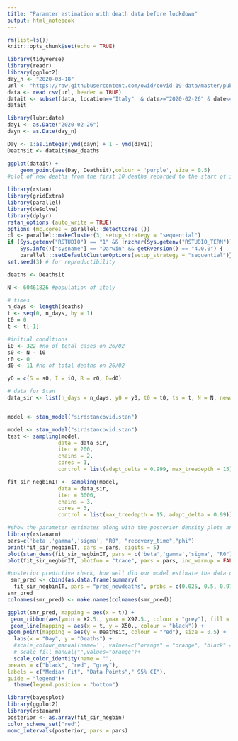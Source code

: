```yaml
---
title: "Paramter estimation with death data before lockdown"
output: html_notebook
---
```


```r
rm(list=ls())
knitr::opts_chunk$set(echo = TRUE)
```
```r
library(tidyverse)
library(readr)
library(ggplot2)
day_n <- "2020-03-18"
url <- "https://raw.githubusercontent.com/owid/covid-19-data/master/public/data/owid-covid-data.csv"
data <- read.csv(url, header = TRUE)
datait <- subset(data, location=="Italy"  & date>="2020-02-26" & date<=day_n, select = -c(iso_code, continent, stringency_index, population_density:life_expectancy, new_tests:tests_units)) #display only relevant columns and the italy data only. Starting date when 10 cumulative deaths have been recorded and the end date is 2 weeks past the start of the italy lockdown to allow for any delays between reduced transmission having an effect on mortality.
datait
```
```r
library(lubridate)
day1 <- as.Date("2020-02-26")
dayn <- as.Date(day_n)

Day <- 1:as.integer(ymd(dayn) + 1 - ymd(day1))
Deathsit <- datait$new_deaths

ggplot(datait) +
    geom_point(aes(Day, Deathsit),colour = 'purple', size = 0.5) 
#plot of new deaths from the first 10 deaths recorded to the start of italy lockdown
```
```r
library(rstan)
library(gridExtra)
library(parallel)
library(deSolve)
library(dplyr)
rstan_options (auto_write = TRUE)
options (mc.cores = parallel::detectCores ())
cl <- parallel::makeCluster(3, setup_strategy = "sequential")
if (Sys.getenv("RSTUDIO") == "1" && !nzchar(Sys.getenv("RSTUDIO_TERM")) && 
    Sys.info()["sysname"] == "Darwin" && getRversion() == "4.0.0") {
    parallel:::setDefaultClusterOptions(setup_strategy = "sequential")}
set.seed(3) # for reproductibility

deaths <- Deathsit

N <- 60461826 #population of italy

# times
n_days <- length(deaths) 
t <- seq(0, n_days, by = 1)
t0 = 0 
t <- t[-1]

#initial conditions
i0 <- 322 #no of total cases on 26/02
s0 <- N - i0
r0 <- 0
d0 <- 11 #no of total deaths on 26/02

y0 = c(S = s0, I = i0, R = r0, D=d0)

# data for Stan
data_sir <- list(n_days = n_days, y0 = y0, t0 = t0, ts = t, N = N, newdeaths = deaths)


model <- stan_model("sirdstancovid.stan")
```

```r
model <- stan_model("sirdstancovid.stan")
test <- sampling(model,
                data = data_sir,
                iter = 200,
                chains = 2,
                cores = 1,
                control = list(adapt_delta = 0.999, max_treedepth = 15))
```
```r
fit_sir_negbinIT <- sampling(model,
                data = data_sir,
                iter = 3000,
                chains = 3,
                cores = 3,
                control = list(max_treedepth = 15, adapt_delta = 0.99))
```
```r
#show the parameter estimates along with the posterior density plots and the MCMC chains to obsever how well the chains have mixed.
library(rstanarm)
pars=c('beta','gamma','sigma', "R0", "recovery_time","phi")
print(fit_sir_negbinIT, pars = pars, digits = 5)
plot(stan_dens(fit_sir_negbinIT, pars = c('beta','gamma','sigma', "R0"), separate_chains = TRUE), point_est = "mean") 
plot(fit_sir_negbinIT, plotfun = "trace", pars = pars, inc_warmup = FALSE)
```

```r
#posterior predictive check, how well did our model estimate the data curve.
 smr_pred <- cbind(as.data.frame(summary(
  fit_sir_negbinIT, pars = "pred_newdeaths", probs = c(0.025, 0.5, 0.975))$summary), t, deaths)
smr_pred
colnames(smr_pred) <- make.names(colnames(smr_pred))

ggplot(smr_pred, mapping = aes(x = t)) +
 geom_ribbon(aes(ymin = X2.5., ymax = X97.5., colour = "grey"), fill = "grey", alpha = 0.6) + 
 geom_line(mapping = aes(x = t, y = X50., colour = "black")) +
geom_point(mapping = aes(y = Deathsit, colour = "red"), size = 0.5) +
  labs(x = "Day", y = "Deaths") +
  #scale_colour_manual(name='', values=c("orange" = "orange", "black" = "black", "red" = "red"))+
  # scale_fill_manual("",values="orange")+
  scale_color_identity(name = "",
breaks = c("black", "red", "grey"),
labels = c("Median Fit", "Data Points"," 95% CI"),
guide = "legend")+
  theme(legend.position = "bottom")
```
```r
library(bayesplot)
library(ggplot2)
library(rstanarm)
posterior <- as.array(fit_sir_negbin)
color_scheme_set("red")
mcmc_intervals(posterior, pars = pars)
```


